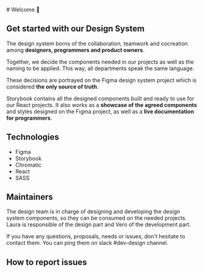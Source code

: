 
<Meta title="Welcome" />
# Welcome 👋

## Get started with our Design System

The design system borns of the collaboration, teamwork and cocreation among <b>designers, programmers and product owners</b>. 

Together, we decide the components needed in our projects as well as the naming to be applied. This way, all departments
speak the same language. 

These decisions are portrayed on the Figma design system project which is considered <b>the only source of truth</b>.

Storybook contains all the designed components built and ready to use for our React projects. It also works as a <b>showcase 
of the agreed components</b> and styles designed on the Figma project, as well as a <b>live documentation for programmers</b>.

## Technologies
- Figma
- Storybook
- Chromatic
- React
- SASS

## Maintainers

The design team is in charge of designing and developing the design system components, so they can be consumed on the needed projects.
Laura is responsible of the design part and Vero of the development part. 

If you have any questions, proposals, needs or issues, don't hesitate to contact them. You can ping them on slack #dev-design channel.

## How to report issues


